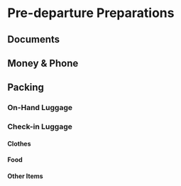 # Pre-departure Preparations

## Documents

## Money & Phone

## Packing

### On-Hand Luggage

### Check-in Luggage

#### Clothes

#### Food

#### Other Items
